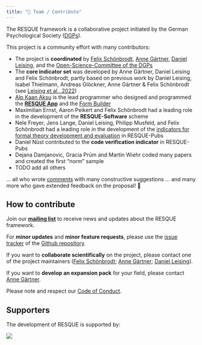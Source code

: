 ```yaml
---
title: "👥 Team / Contribute"
---
```


The RESQUE framework is a collaborative project initiated by the German Psychological Society ([DGPs](https://www.dgps.de)). 

This project is a community effort with many contributors:

- The project is **coordinated** by [Felix Schönbrodt](http://www.nicebread.de), [Anne Gärtner](https://tu-dresden.de/mn/psychologie/ifap/differentielle-psychologie/die-professur/Mitarbeiter/dipl-psych-anne-gaertner), [Daniel Leising](https://tu-dresden.de/mn/psychologie/iaosp/diagnostische/die-professur/inhaber-in), and the [Open-Science-Committee of the DGPs](https://www.dgps.de/schwerpunkte/transparente-wissenschaft/kommission-open-science/)
- The **core indicator set** was developed by Anne Gärtner, Daniel Leising and Felix Schönbrodt, partly based on previous work by Daniel Leising, Isabel Thielmann, Andreas Glöckner, Anne Gärtner & Felix Schönbrodt (see [Leising et al., 2022](https://doi.org/10.5964/ps.6029.))
- [Alp Kaan Aksu](https://github.com/alpkaanaksu) is the lead programmer who designed and programmed the [**RESQUE App**](https://nicebread.github.io/RESQUE/web/) and the [Form Builder](https://nicebread.github.io/RESQUE/web/builder)
- Maximilian Ernst, Aaron Peikert and Felix Schönbrodt had a leading role in the development of the **RESQUE-Software** scheme
- Nele Freyer, Jens Lange, Daniel Leising, Philipp Musfeld, and Felix Schönbrodt had a leading role in the development of the [indicators for formal theory development and evaluation](news/2024-02-26-theory_indicators.qmd) in RESQUE-Pubs
- Daniel Nüst contributed to the **code verification indicator** in RESQUE-Pubs
- Dejana Damjanovic, Gracia Prüm and Martin Wiehr coded many papers and created the first "norm" sample
- TODO add all others

... all who wrote [comments](publications.qmd) with many constructive suggestions
... and many more who gave extended feedback on the proposal! 🙏

## How to contribute

Join our [**mailing list**](https://www.listserv.dfn.de/sympa/info/psy-dora) to receive news and updates about the RESQUE framework.

For **minor updates** and **minor feature requests**, please use the [issue tracker](https://github.com/nicebread/RESQUE/issues) of the [Github repository](https://github.com/nicebread/RESQUE).

If you want to **collaborate scientifically** on the project, please contact one of the project maintainers ([Felix Schönbrodt](mailto:felix.schoenbrodt@psy.lmu.de); [Anne Gärtner](mailto:anne_gaertner@tu-dresden.de); [Daniel Leising](mailto:Daniel.Leising@tu-dresden.de)).

If you want to **develop an expansion pack** for your field, please contact [Anne Gärtner](mailto:anne_gaertner@tu-dresden.de).

Please note and respect our [Code of Conduct](/CODE_OF_CONDUCT.md).

## Supporters

The development of RESQUE is supported by:

![](includes/EFA_WortBildmarke_Quest_schwarz.png)